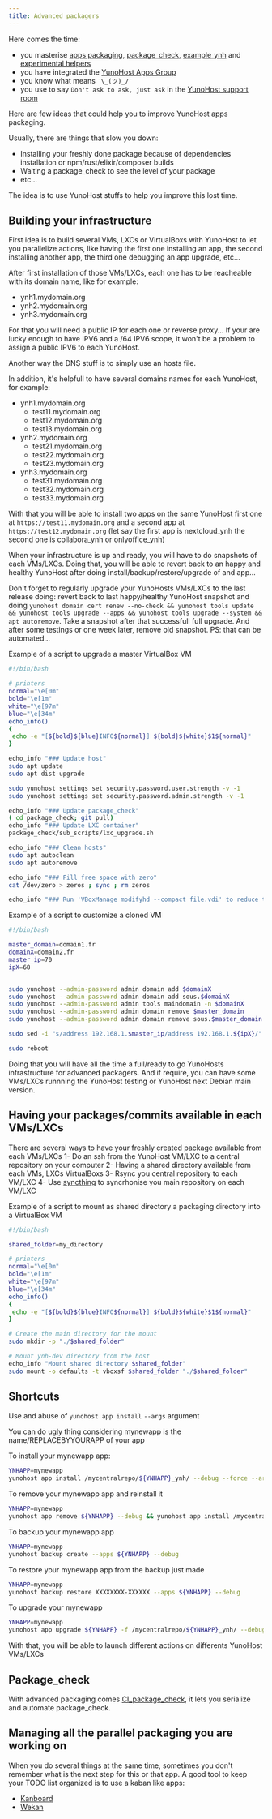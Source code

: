 ```yaml
---
title: Advanced packagers
---
```


Here comes the time:

- you masterise [apps packaging](/packaging/), [package_check](https://github.com/YunoHost/package_check), [example_ynh](https://github.com/YunoHost/example_ynh) and [experimental helpers](https://github.com/YunoHost-Apps/Experimental_helpers)
- you have integrated the [YunoHost Apps Group](/community/yunohost_project_organization)
- you know what means `¯\_(ツ)_/¯`
- you use to say `Don't ask to ask, just ask` in the [YunoHost support room](/community/help)

Here are few ideas that could help you to improve YunoHost apps packaging.

Usually, there are things that slow you down:

- Installing your freshly done package because of dependencies installation or npm/rust/elixir/composer builds
- Waiting a package_check to see the level of your package
- etc...

The idea is to use YunoHost stuffs to help you improve this lost time.

## Building your infrastructure

First idea is to build several VMs, LXCs or VirtualBoxs with YunoHost to let you parallelize actions, like having the first one installing an app, the second installing another app, the third one debugging an app upgrade, etc...

After first installation of those VMs/LXCs, each one has to be reacheable with its domain name, like for example:

- ynh1.mydomain.org
- ynh2.mydomain.org
- ynh3.mydomain.org

For that you will need a public IP for each one or reverse proxy...
If your are lucky enough to have IPV6 and a /64 IPV6 scope, it won't be a problem to assign a public IPV6 to each YunoHost.

Another way the DNS stuff is to simply use an hosts file.

In addition, it's helpfull to have several domains names for each YunoHost, for example:

- ynh1.mydomain.org
  - test11.mydomain.org
  - test12.mydomain.org
  - test13.mydomain.org
- ynh2.mydomain.org
  - test21.mydomain.org
  - test22.mydomain.org
  - test23.mydomain.org
- ynh3.mydomain.org
  - test31.mydomain.org
  - test32.mydomain.org
  - test33.mydomain.org

With that you will be able to install two apps on the same YunoHost first one at `https://test11.mydomain.org` and a second app at `https://test12.mydomain.org` (let say the first app is nextcloud_ynh the second one is collabora_ynh or onlyoffice_ynh)

When your infrastructure is up and ready, you will have to do snapshots of each VMs/LXCs. Doing that, you will be able to revert back to an happy and healthy YunoHost after doing install/backup/restore/upgrade of and app...

Don't forget to regularly upgrade your YunoHosts VMs/LXCs to the last release doing: revert back to last happy/healthy YunoHost snapshot and doing `yunohost domain cert renew --no-check && yunohost tools update && yunohost tools upgrade --apps && yunohost tools upgrade --system && apt autoremove`. Take a snapshot after that successfull full upgrade. And after some testings or one week later, remove old snapshot. PS: that can be automated...

Example of a script to upgrade a master VirtualBox VM

```bash
#!/bin/bash

# printers
normal="\e[0m"
bold="\e[1m"
white="\e[97m"
blue="\e[34m"
echo_info()
{
 echo -e "[${bold}${blue}INFO${normal}] ${bold}${white}$1${normal}"
}

echo_info "### Update host"
sudo apt update
sudo apt dist-upgrade

sudo yunohost settings set security.password.user.strength -v -1
sudo yunohost settings set security.password.admin.strength -v -1

echo_info "### Update package_check"
( cd package_check; git pull)
echo_info "### Update LXC container"
package_check/sub_scripts/lxc_upgrade.sh

echo_info "### Clean hosts"
sudo apt autoclean
sudo apt autoremove

echo_info "### Fill free space with zero"
cat /dev/zero > zeros ; sync ; rm zeros

echo_info "### Run 'VBoxManage modifyhd --compact file.vdi' to reduce the size of this VM"
```

Example of a script to customize a cloned VM

```bash
#!/bin/bash

master_domain=domain1.fr
domainX=domain2.fr
master_ip=70
ipX=68


sudo yunohost --admin-password admin domain add $domainX
sudo yunohost --admin-password admin domain add sous.$domainX
sudo yunohost --admin-password admin tools maindomain -n $domainX
sudo yunohost --admin-password admin domain remove $master_domain
sudo yunohost --admin-password admin domain remove sous.$master_domain

sudo sed -i "s/address 192.168.1.$master_ip/address 192.168.1.${ipX}/" /etc/network/interfaces

sudo reboot
```

Doing that you will have all the time a full/ready to go YunoHosts infrastructure for advanced packagers. And if require, you can have some VMs/LXCs runnning the YunoHost testing or YunoHost next Debian main version.

## Having your packages/commits available in each VMs/LXCs

There are several ways to have your freshly created package available from each VMs/LXCs
1- Do an ssh from the YunoHost VM/LXC to a central repository on your computer
2- Having a shared directory available from each VMs, LXCs VirtualBoxs
3- Rsync you central repository to each VM/LXC
4- Use [syncthing](https://github.com/YunoHost-Apps/syncthing_ynh) to syncrhonise you main repository on each VM/LXC

Example of a script to mount as shared directory a packaging directory into a VirtualBox VM

```bash
#!/bin/bash

shared_folder=my_directory

# printers
normal="\e[0m"
bold="\e[1m"
white="\e[97m"
blue="\e[34m"
echo_info()
{
 echo -e "[${bold}${blue}INFO${normal}] ${bold}${white}$1${normal}"
}

# Create the main directory for the mount
sudo mkdir -p "./$shared_folder"

# Mount ynh-dev directory from the host
echo_info "Mount shared directory $shared_folder"
sudo mount -o defaults -t vboxsf $shared_folder "./$shared_folder"
```

## Shortcuts

Use and abuse of `yunohost app install` `--args` argument

You can do ugly thing considering mynewapp is the name/REPLACEBYYOURAPP of your app

To install your mynewapp app:

```bash
YNHAPP=mynewapp
yunohost app install /mycentralrepo/${YNHAPP}_ynh/ --debug --force --args domain=test11.mydomain.org&path=/myapp&admin=alice&is_public=true&language=en&password=awesomepassword
```

To remove your mynewapp app and reinstall it

```bash
YNHAPP=mynewapp 
yunohost app remove ${YNHAPP} --debug && yunohost app install /mycentralrepo/${YNHAPP}_ynh/ --debug --force --args domain=test11.mydomain.org&path=/myapp&admin=alice&is_public=true&language=en&password=awesomepassword
```

To backup your mynewapp app

```bash
YNHAPP=mynewapp 
yunohost backup create --apps ${YNHAPP} --debug
```

To restore your mynewapp app from the backup just made

```bash
YNHAPP=mynewapp 
yunohost backup restore XXXXXXXX-XXXXXX --apps ${YNHAPP} --debug
```

To upgrade your mynewapp

```bash
YNHAPP=mynewapp 
yunohost app upgrade ${YNHAPP} -f /mycentralrepo/${YNHAPP}_ynh/ --debug
```

With that, you will be able to launch different actions on differents YunoHost VMs/LXCs

## Package_check

With advanced packaging comes [CI_package_check](https://github.com/YunoHost/CI_package_check), it lets you serialize and automate package_check.

## Managing all the parallel packaging you are working on

When you do several things at the same time, sometimes you don't remember what is the next step for this or that app.
A good tool to keep your TODO list organized is to use a kaban like apps:

- [Kanboard](https://github.com/YunoHost-Apps/kanboard_ynh)
- [Wekan](https://github.com/YunoHost-Apps/wekan_ynh)
